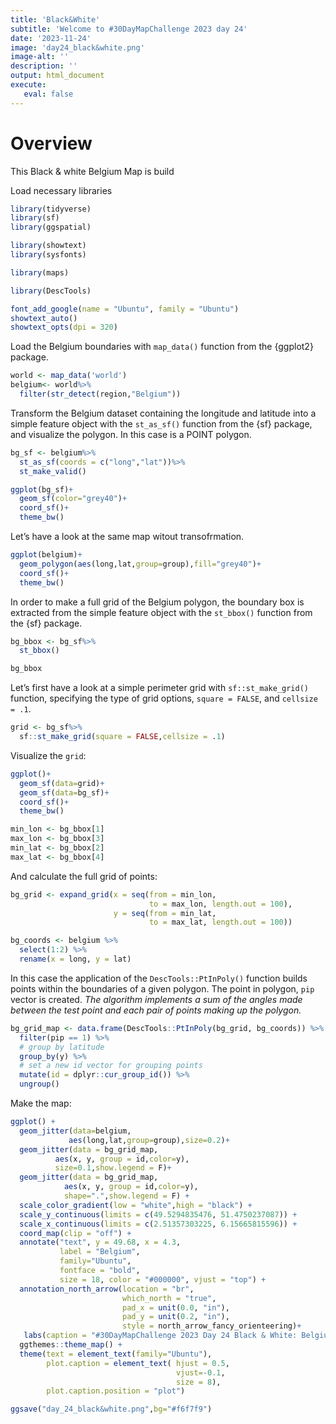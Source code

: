 ```yaml
---
title: 'Black&White'
subtitle: 'Welcome to #30DayMapChallenge 2023 day 24'
date: '2023-11-24'
image: 'day24_black&white.png'
image-alt: ''
description: ''
output: html_document
execute: 
   eval: false
---
```



# Overview

This Black & white Belgium Map is build 

Load necessary libraries
```r
library(tidyverse)
library(sf)
library(ggspatial)
```


```r
library(showtext)
library(sysfonts)
```


```r
library(maps)

library(DescTools)

```


```r
font_add_google(name = "Ubuntu", family = "Ubuntu")
showtext_auto()
showtext_opts(dpi = 320)
```


Load the Belgium boundaries with  `map_data()` function from the {ggplot2} package.

```r
world <- map_data('world')
belgium<- world%>%
  filter(str_detect(region,"Belgium"))
```

Transform the Belgium dataset containing the longitude and latitude into a simple feature object with the `st_as_sf()` function from the {sf} package, and visualize the polygon. In this case is a POINT polygon.
```r
bg_sf <- belgium%>%
  st_as_sf(coords = c("long","lat"))%>%
  st_make_valid()
```


```r
ggplot(bg_sf)+
  geom_sf(color="grey40")+
  coord_sf()+
  theme_bw()
```



Let's have a look at the same map witout transofrmation.
```r
ggplot(belgium)+
  geom_polygon(aes(long,lat,group=group),fill="grey40")+
  coord_sf()+
  theme_bw()
```


In order to make a full grid of the Belgium polygon, the boundary box is extracted from the simple feature object with the `st_bbox()` function from the {sf} package.
```r
bg_bbox <- bg_sf%>%
  st_bbox()

bg_bbox
```

Let's first have a look at a simple perimeter grid with `sf::st_make_grid()` function, specifying the type of grid options, `square = FALSE`, and `cellsize = .1`.
```r
grid <- bg_sf%>%
  sf::st_make_grid(square = FALSE,cellsize = .1)
```

Visualize the `grid`:
```r
ggplot()+
  geom_sf(data=grid)+
  geom_sf(data=bg_sf)+
  coord_sf()+
  theme_bw()
```

```r
min_lon <- bg_bbox[1]
max_lon <- bg_bbox[3]
min_lat <- bg_bbox[2]
max_lat <- bg_bbox[4]
```

And calculate the full grid of points:
```r
bg_grid <- expand_grid(x = seq(from = min_lon, 
                               to = max_lon, length.out = 100),
                       y = seq(from = min_lat, 
                               to = max_lat, length.out = 100))
```


```r
bg_coords <- belgium %>% 
  select(1:2) %>% 
  rename(x = long, y = lat)
```

In this case the application of the `DescTools::PtInPoly()` function builds points within the boundaries of a given polygon. The point in polygon, `pip` vector is created. *The algorithm implements a sum of the angles made between the test point and each pair of points making up the polygon.*
```r
bg_grid_map <- data.frame(DescTools::PtInPoly(bg_grid, bg_coords)) %>% 
  filter(pip == 1) %>% 
  # group by latitude
  group_by(y) %>% 
  # set a new id vector for grouping points
  mutate(id = dplyr::cur_group_id()) %>%
  ungroup()
```


Make the map:
```r
ggplot() +
  geom_jitter(data=belgium,
             aes(long,lat,group=group),size=0.2)+
  geom_jitter(data = bg_grid_map, 
          aes(x, y, group = id,color=y), 
          size=0.1,show.legend = F)+
  geom_jitter(data = bg_grid_map, 
            aes(x, y, group = id,color=y), 
            shape=".",show.legend = F) +
  scale_color_gradient(low = "white",high = "black") +
  scale_y_continuous(limits = c(49.5294835476, 51.4750237087)) +
  scale_x_continuous(limits = c(2.51357303225, 6.15665815596)) +
  coord_map(clip = "off") +
  annotate("text", y = 49.68, x = 4.3, 
           label = "Belgium", 
           family="Ubuntu",
           fontface = "bold", 
           size = 18, color = "#000000", vjust = "top") +
  annotation_north_arrow(location = "br", 
                         which_north = "true", 
                         pad_x = unit(0.0, "in"), 
                         pad_y = unit(0.2, "in"),
                         style = north_arrow_fancy_orienteering)+
   labs(caption = "#30DayMapChallenge 2023 Day 24 Black & White: Belgium\nDataSource: {ggplot2} | Map: @fgazzelloni")+
  ggthemes::theme_map() +
  theme(text = element_text(family="Ubuntu"),
        plot.caption = element_text( hjust = 0.5, 
                                     vjust=-0.1,
                                     size = 8),
        plot.caption.position = "plot")
```


```r
ggsave("day_24_black&white.png",bg="#f6f7f9")
```

